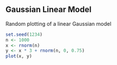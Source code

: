 ## Gaussian Linear Model

Random plotting of a linear Gaussian model

```r
set.seed(1234)
n <- 1000
x <- rnorm(n)
y <- x * 3 + rnorm(n, 0, 0.75)
plot(x, y)
```
